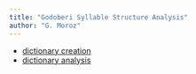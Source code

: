 ```yaml
---
title: "Godoberi Syllable Structure Analysis"
author: "G. Moroz"
---
```


* [dictionary creation](https://phon-dicts-project.github.io/godoberi/Dict_creation.html)
* [dictionary analysis](https://phon-dicts-project.github.io/godoberi/Dict_analysis.html)